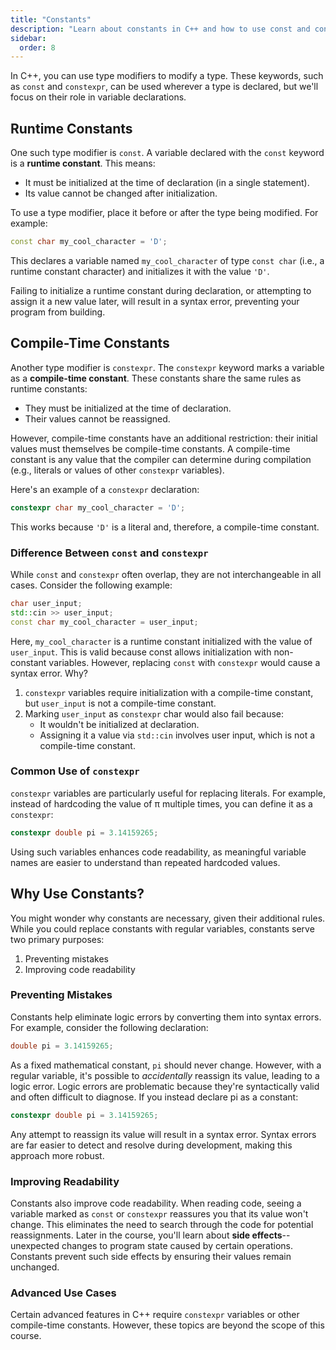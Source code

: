 ```yaml
---
title: "Constants"
description: "Learn about constants in C++ and how to use const and constexpr to define immutable values. This guide explains the differences between runtime and compile-time constants and their benefits."
sidebar:
  order: 8
---
```


In C++, you can use type modifiers to modify a type. These keywords, such as `const` and `constexpr`, can be used wherever a type is declared, but we'll focus on their role in variable declarations.

## Runtime Constants

One such type modifier is `const`. A variable declared with the `const` keyword is a **runtime constant**. This means:

- It must be initialized at the time of declaration (in a single statement).
- Its value cannot be changed after initialization.

To use a type modifier, place it before or after the type being modified. For example:

```cpp
const char my_cool_character = 'D';
```

This declares a variable named `my_cool_character` of type `const char` (i.e., a runtime constant character) and initializes it with the value `'D'`.

Failing to initialize a runtime constant during declaration, or attempting to assign it a new value later, will result in a syntax error, preventing your program from building.

## Compile-Time Constants

Another type modifier is `constexpr`. The `constexpr` keyword marks a variable as a **compile-time constant**. These constants share the same rules as runtime constants:

-	They must be initialized at the time of declaration.
-	Their values cannot be reassigned.

However, compile-time constants have an additional restriction: their initial values must themselves be compile-time constants. A compile-time constant is any value that the compiler can determine during compilation (e.g., literals or values of other `constexpr` variables).

Here's an example of a `constexpr` declaration:

```cpp
constexpr char my_cool_character = 'D';
```

This works because `'D'` is a literal and, therefore, a compile-time constant.

### Difference Between `const` and `constexpr`

While `const` and `constexpr` often overlap, they are not interchangeable in all cases. Consider the following example:

```cpp
char user_input;
std::cin >> user_input;
const char my_cool_character = user_input;
```

Here, `my_cool_character` is a runtime constant initialized with the value of `user_input`. This is valid because const allows initialization with non-constant variables. However, replacing `const` with `constexpr` would cause a syntax error. Why?

1. `constexpr` variables require initialization with a compile-time constant, but `user_input` is not a compile-time constant.
2. Marking `user_input` as `constexpr` char would also fail because:
    - It wouldn't be initialized at declaration.
    - Assigning it a value via `std::cin` involves user input, which is not a compile-time constant.

### Common Use of `constexpr`

`constexpr` variables are particularly useful for replacing literals. For example, instead of hardcoding the value of π multiple times, you can define it as a `constexpr`:

```cpp
constexpr double pi = 3.14159265;
```

Using such variables enhances code readability, as meaningful variable names are easier to understand than repeated hardcoded values.

## Why Use Constants?

You might wonder why constants are necessary, given their additional rules. While you could replace constants with regular variables, constants serve two primary purposes:

1. Preventing mistakes
2. Improving code readability

### Preventing Mistakes

Constants help eliminate logic errors by converting them into syntax errors. For example, consider the following declaration:

```cpp
double pi = 3.14159265;
```

As a fixed mathematical constant, `pi` should never change. However, with a regular variable, it's possible to *accidentally* reassign its value, leading to a logic error. Logic errors are problematic because they're syntactically valid and often difficult to diagnose. If you instead declare pi as a constant:

```cpp
constexpr double pi = 3.14159265;
```

Any attempt to reassign its value will result in a syntax error. Syntax errors are far easier to detect and resolve during development, making this approach more robust.

### Improving Readability

Constants also improve code readability. When reading code, seeing a variable marked as `const` or `constexpr` reassures you that its value won't change. This eliminates the need to search through the code for potential reassignments. Later in the course, you'll learn about **side effects**--unexpected changes to program state caused by certain operations. Constants prevent such side effects by ensuring their values remain unchanged.

### Advanced Use Cases

Certain advanced features in C++ require `constexpr` variables or other compile-time constants. However, these topics are beyond the scope of this course. 